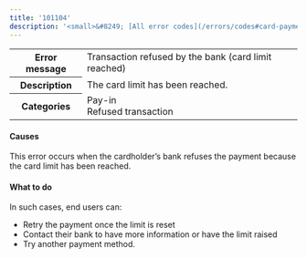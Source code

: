 ```yaml
---
title: '101104'  
description: '<small>&#8249; [All error codes](/errors/codes#card-payments)</small>'
---
```

  
<table>
    <tbody>
        <tr>
            <th class="header"><strong>Error message</strong></th>
            <td class="table-content">Transaction refused by the bank (card limit reached)</td>
        </tr>
        <tr>
            <th class="header"><strong>Description</strong></th>
            <td class="table-content">The card limit has been reached.</td>
        </tr>
        <tr>
            <th class="header"><strong>Categories</strong></th>
            <td class="table-content">  
<div class="label">Pay-in</div>  
<div class="label">Refused transaction</div>
</td>
        </tr>
    </tbody>
</table>  

#### Causes  

This error occurs when the cardholder’s bank refuses the payment because the card limit has been reached.  

#### What to do  

In such cases, end users can:  
- Retry the payment once the limit is reset  
- Contact their bank to have more information or have the limit raised  
- Try another payment method.
